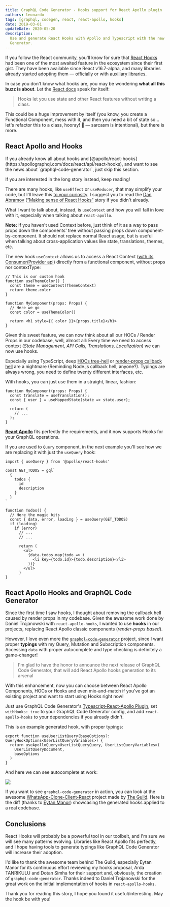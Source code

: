 ```yaml
---
title: GraphQL Code Generator - Hooks support for React Apollo plugin
authors: leonardo
tags: [graphql, codegen, react, react-apollo, hooks]
date: 2019-03-01
updateDate: 2020-05-20
description:
  Use and generate React Hooks with Apollo and Typescript with the new version of GraphQL Code
  Generator.
---
```



If you follow the React community, you'll know for sure that
[React Hooks](https://reactjs.org/docs/hooks-intro.html) had been one of the most awaited feature in
the ecosystem since their first gist. They have been available since React v16.7-alpha, and many
libraries already started adopting them —
[officially](https://react.i18next.com/latest/usetranslation-hook) or with
[auxiliary libraries](https://github.com/facebookincubator/redux-react-hook).

<YoutubeIframe
  src="https://youtube.com/embed/dpw9EHDh2bM"
  title="React Today and Tomorrow and 90% Cleaner React With Hooks"
/>

In case you don't know what hooks are, you may be wondering **what all this buzz is about**. Let the
[React docs](https://reactjs.org/docs/hooks-intro.html) speak for itself:

> Hooks let you use state and other React features without writing a class.

This could be a huge improvement by itself (you know, you create a Functional Component, mess with
it, and then you need a bit of state so... let's refactor this to a class, hooray! 🎉 — sarcasm is
intentional), but there is more.

## React Apollo and Hooks

<Callout>
If you already know all about hooks and [@apollo/react-hooks](https://apollographql.com/docs/react/api/react-hooks), and want to see the news about `graphql-code-generator`, just skip this section.

If you are interested in the long story instead, keep reading!

</Callout>

There are many hooks, like `useEffect` or `useReducer`, that may simplify your code, but I'll leave
this [to your curiosity](https://reactjs.org/docs/hooks-overview.html). I suggest you to read the
[Dan Abramov](https://twitter.com/dan_abramov)
([“Making sense of React Hooks”](https://medium.com/@dan_abramov/making-sense-of-react-hooks-fdbde8803889)
story if you didn't already.

What I want to talk about, instead, is `useContext` and how you will fall in love with it,
especially when talking about `react-apollo`.

**Note:** If you haven't used Context before, just think of it as a way to pass props down the
components' tree without passing props down component-by-component. It should not replace normal
React usage, but is useful when talking about cross-application values like state, translations,
themes, etc.

The new hook `useContext` allows us to access a React Context
([with its Consumer/Provider api](https://reactjs.org/docs/context.html)) directly from a functional
component, without props nor contextType:

```tsx
// This is our custom hook
function useThemeColor() {
  const theme = useContext(ThemeContext)
  return theme.color
}

function MyComponent(props: Props) {
  // Here we go
  const color = useThemeColor()

  return <h1 style={{ color }}>{props.title}</h1>
}
```

Given this sweet feature, we can now think about all our HOCs / Render Props in our codebase, well,
almost all: Every time we need to access context (_State Management, API Calls, Translations,
Localization_) we can now use hooks.

Especially using TypeScript, deep
[HOCs tree-hell](https://reddit.com/r/reactjs/comments/85h93f/higher_order_component_hell) or
[render-props callback hell](https://medium.com/@ntgard/why-i-dont-use-render-props-in-react-10f18abdff11)
are a nightmare (Reminding Node.js callback hell, anyone?). Typings are always wrong, you need to
define twenty different interfaces, etc.

With hooks, you can just use them in a straight, linear, fashion:

```tsx
function MyComponent(props: Props) {
  const translate = useTranslation();
  const { user } = useMappedState(state => state.user);

  return (
    // ...
  );
}
```

[**React Apollo**](https://github.com/apollographql/react-apollo) fits perfectly the requirements,
and it now supports Hooks for your GraphQL operations.

If you are used to `Query` component, in the next example you'll see how we are replacing it with
just the `useQuery` hook:

```tsx
import { useQuery } from '@apollo/react-hooks'

const GET_TODOS = gql`
  {
    todos {
      id
      description
    }
  }
`

function Todos() {
  // Here the magic bits
  const { data, error, loading } = useQuery(GET_TODOS)
  if (loading)
    if (error)
      // ...
      // ...

      return (
        <ul>
          {data.todos.map(todo => (
            <li key={todo.id}>{todo.description}</li>
          ))}
        </ul>
      )
}
```

## React Apollo Hooks and GraphQL Code Generator

Since the first time I saw hooks, I thought about removing the callback hell caused by render props
in my codebase. Given the awesome work done by Daniel Trojanowski with `react-apollo-hooks`, I
wanted to use **hooks** in our projects, replacing React Apollo classic components (_render-props
based_).

However, I love even more the [`graphql-code-generator`](https://graphql-code-generator.com)
project, since I want proper **typings** with my Query, Mutation and Subscription components.
Accessing `data` with proper autocomplete and type checking is definitely a game-changer!

> I'm glad to have the honor to announce the next release of GraphQL Code Generator, that will add
> React Apollo hooks generation to its arsenal

With this enhancement, now you can choose between React Apollo Components, HOCs or Hooks and even
mix-and-match if you've got an existing project and want to start using Hooks right now!

Just use GraphQL Code Generator's
[Typescript-React-Apollo Plugin](https://graphql-code-generator.com/docs/plugins/typescript-react-apollo),
set `withHooks: true` to your GraphQL Code Generator config, and add `react-apollo-hooks` to your
dependencies if you already didn't.

This is an example generated hook, with proper typings:

```tsx
export function useUserListQuery(baseOptions?: QueryHookOptions<UserListQueryVariables>) {
  return useApolloQuery<UserListQueryQuery, UserListQueryVariables>(
    UserListQueryDocument,
    baseOptions
  )
}
```

And here we can see autocomplete at work:

![](./vscode.png)

If you want to see `graphql-code-generator` in action, you can look at the awesome
[WhatsApp-Clone-Client-React](https://github.com/Urigo/WhatsApp-Clone-Client-React) project made by
[The Guild](/). Here is the diff (thanks to [Eytan Manor](https://medium.com/u/5a6962cd709e))
showcasing the generated hooks applied to a real codebase.

## Conclusions

React Hooks will probably be a powerful tool in our toolbelt, and I'm sure we will see many patterns
evolving. Libraries like React Apollo fits perfectly, and I hope having tools to generate typings
like GraphQL Code Generator will increase their adoption.

I'd like to thank the awesome team behind The Guild, especially Eytan Manor for its continuous
effort reviewing my hooks proposal, Arda TANRIKULU and Dotan Simha for their support and, obviously,
the creation of `graphql-code-generator`. Thanks indeed to Daniel Trojanowski for the great work on
the initial implementation of hooks in `react-apollo-hooks`.

Thank you for reading this story, I hope you found it useful/interesting. May the hook be with you!
